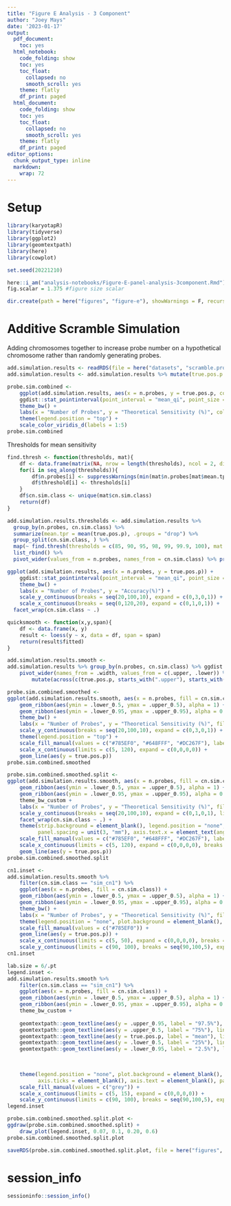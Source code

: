 ```yaml
---
title: "Figure E Analysis - 3 Component"
author: "Joey Mays"
date: '2023-01-17'
output:
  pdf_document:
    toc: yes
  html_notebook:
    code_folding: show
    toc: yes
    toc_float:
      collapsed: no
      smooth_scroll: yes
    theme: flatly
    df_print: paged
  html_document:
    code_folding: show
    toc: yes
    toc_float:
      collapsed: no
      smooth_scroll: yes
    theme: flatly
    df_print: paged
editor_options:
  chunk_output_type: inline
  markdown:
    wrap: 72
---
```


# Setup

```r
library(karyotapR)
library(tidyverse)
library(ggplot2)
library(geomtextpath)
library(here)
library(cowplot)
```

```r
set.seed(20221210)
```

```r
here::i_am("analysis-notebooks/Figure-E-panel-analysis-3component.Rmd")
fig.scalar = 1.375 #figure size scalar
```

```r
dir.create(path = here("figures", "figure-e"), showWarnings = F, recursive = T)
```


# Additive Scramble Simulation

Adding chromosomes together to increase probe number on a hypothetical chromosome rather than randomly generating probes. 

```r
add.simulation.results <- readRDS(file = here("datasets", "scramble.probe.sim.results.3component.RDS"))
add.simulation.results <- add.simulation.results %>% mutate(true.pos.p = true.pos.p * 100)
```

```r
probe.sim.combined <- 
    ggplot(add.simulation.results, aes(x = n.probes, y = true.pos.p, color = cn.sim.class)) + 
    ggdist::stat_pointinterval(point_interval = "mean_qi", point_size = 0.5, interval_alpha = 0.3) + 
    theme_bw() +
    labs(x = "Number of Probes", y = "Theoretical Sensitivity (%)", color = "Copy Number") +
    theme(legend.position = "top") +
    scale_color_viridis_d(labels = 1:5)
probe.sim.combined
```

Thresholds for mean sensitivity

```r
find.thresh <- function(thresholds, mat){
    df <- data.frame(matrix(NA, nrow = length(thresholds), ncol = 2, dimnames = list(NULL, c("n.probes", "threshold"))))
    for(i in seq_along(thresholds)){
        df$n.probes[i] <- suppressWarnings(min(mat$n.probes[mat$mean.tpr >= thresholds[i]]))
        df$threshold[i] <- thresholds[i]
    }
    df$cn.sim.class <- unique(mat$cn.sim.class)
    return(df)
}
```

```r
add.simulation.results.thresholds <- add.simulation.results %>%
  group_by(n.probes, cn.sim.class) %>%
  summarize(mean.tpr = mean(true.pos.p), .groups = "drop") %>%
  group_split(cn.sim.class, ) %>%
  map(~ find.thresh(thresholds = c(85, 90, 95, 98, 99, 99.9, 100), mat = .x)) %>%
  list_rbind() %>%
  pivot_wider(values_from = n.probes, names_from = cn.sim.class) %>% print()
```


```r
ggplot(add.simulation.results, aes(x = n.probes, y = true.pos.p)) + 
    ggdist::stat_pointinterval(point_interval = "mean_qi", point_size = 0.5, interval_color = "darkgrey") + 
    theme_bw() +
    labs(x = "Number of Probes", y = "Accuracy(%)") + 
    scale_y_continuous(breaks = seq(20,100,10), expand = c(0,3,0,1)) +
    scale_x_continuous(breaks = seq(0,120,20), expand = c(0,1,0,1)) +
  facet_wrap(cn.sim.class ~ .)
```

```r
quicksmooth <- function(x,y,span){
    df <- data.frame(x, y)
    result <- loess(y ~ x, data = df, span = span)
    return(result$fitted)
}
```

```r
add.simulation.results.smooth <- 
add.simulation.results %>% group_by(n.probes, cn.sim.class) %>% ggdist::mean_qi(true.pos.p, .width = c(.50, 0.95)) %>% mutate(.width = as.factor(.width)) %>% 
    pivot_wider(names_from = .width, values_from = c(.upper, .lower)) %>% group_by(cn.sim.class) %>% 
        mutate(across(c(true.pos.p, starts_with(".upper"), starts_with(".lower")), ~quicksmooth(n.probes, .x, span = 0.25))) %>% print()
```

```r
probe.sim.combined.smoothed <- 
ggplot(add.simulation.results.smooth, aes(x = n.probes, fill = cn.sim.class)) +
    geom_ribbon(aes(ymin = .lower_0.5, ymax = .upper_0.5), alpha = 1) +
    geom_ribbon(aes(ymin = .lower_0.95, ymax = .upper_0.95), alpha = 0.4) +
    theme_bw() +
    labs(x = "Number of Probes", y = "Theoretical Sensitivity (%)", fill = "Copy Number") + 
    scale_y_continuous(breaks = seq(20,100,10), expand = c(0,3,0,1)) +
    theme(legend.position = "top") +
    scale_fill_manual(values = c("#785EF0", "#648FFF", "#DC267F"), labels = 1:3) +
    scale_x_continuous(limits = c(5, 120), expand = c(0,0,0,0)) +
    geom_line(aes(y = true.pos.p))
probe.sim.combined.smoothed
```


```r
probe.sim.combined.smoothed.split <- 
ggplot(add.simulation.results.smooth, aes(x = n.probes, fill = cn.sim.class)) +
    geom_ribbon(aes(ymin = .lower_0.5, ymax = .upper_0.5), alpha = 1) +
    geom_ribbon(aes(ymin = .lower_0.95, ymax = .upper_0.95), alpha = 0.4) +
    theme_bw_custom +
    labs(x = "Number of Probes", y = "Theoretical Sensitivity (%)", fill = "Copy Number") + 
    scale_y_continuous(breaks = seq(20,100,10), expand = c(0,1,0,1), limits = c(50,100)) +
    facet_wrap(cn.sim.class ~ .) +
    theme(strip.background = element_blank(), legend.position = "none", panel.grid.minor = element_blank(), 
          panel.spacing = unit(3, "mm"), axis.text.x = element_text(angle = 45, hjust = 1)) +
    scale_fill_manual(values = c("#785EF0", "#648FFF", "#DC267F"), labels = 1:3) +
    scale_x_continuous(limits = c(5, 120), expand = c(0,0,0,0), breaks = c(5, 10, seq(20, 120, 20)), trans = "log") +
    geom_line(aes(y = true.pos.p))
probe.sim.combined.smoothed.split
```

```r
cn1.inset <- 
add.simulation.results.smooth %>% 
    filter(cn.sim.class == "sim_cn1") %>% 
    ggplot(aes(x = n.probes, fill = cn.sim.class)) +
    geom_ribbon(aes(ymin = .lower_0.5, ymax = .upper_0.5), alpha = 1) +
    geom_ribbon(aes(ymin = .lower_0.95, ymax = .upper_0.95), alpha = 0.4) +
    theme_bw() +
    labs(x = "Number of Probes", y = "Theoretical Sensitivity (%)", fill = "Copy Number") + 
    theme(legend.position = "none", plot.background = element_blank(), axis.title = element_blank()) +
    scale_fill_manual(values = c("#785EF0")) +
    geom_line(aes(y = true.pos.p)) +
    scale_x_continuous(limits = c(5, 50), expand = c(0,0,0,0), breaks = c(seq(10,50,10))) +
    scale_y_continuous(limits = c(90, 100), breaks = seq(90,100,5), expand = c(0,0.5,0,0.5))
cn1.inset
```
```r
lab.size = 6/.pt
legend.inset <- 
add.simulation.results.smooth %>% 
    filter(cn.sim.class == "sim_cn1") %>% 
    ggplot(aes(x = n.probes, fill = cn.sim.class)) +
    geom_ribbon(aes(ymin = .lower_0.5, ymax = .upper_0.5), alpha = 1) +
    geom_ribbon(aes(ymin = .lower_0.95, ymax = .upper_0.95), alpha = 0.4) +
    theme_bw_custom +
    
    geomtextpath::geom_textline(aes(y = .upper_0.95, label = "97.5%"), linewidth = .25, color = "grey25", size = lab.size, hjust = 0.97, textcolor = "black") +
    geomtextpath::geom_textline(aes(y = .upper_0.5, label = "75%"), linewidth = .25, color = "grey25", size = lab.size, hjust = 0.70, textcolor = "black") +
    geomtextpath::geom_textline(aes(y = true.pos.p, label = "mean"), linewidth = .5, color = "black", size = lab.size, hjust = 0.45) +
    geomtextpath::geom_textline(aes(y = .lower_0.5, label = "25%"), linewidth = .25, color = "grey25", size = lab.size, hjust = 0.20, textcolor = "black") +
    geomtextpath::geom_textline(aes(y = .lower_0.95, label = "2.5%"), linewidth = .25, color = "grey25", size = lab.size, hjust = 0.10, textcolor = "black") +

    
    
    theme(legend.position = "none", plot.background = element_blank(), axis.title = element_blank(), panel.background = element_blank(),
          axis.ticks = element_blank(), axis.text = element_blank(), panel.grid = element_blank(), panel.border = element_blank()) +
    scale_fill_manual(values = c("grey")) +
    scale_x_continuous(limits = c(5, 15), expand = c(0,0,0,0)) +
    scale_y_continuous(limits = c(90, 100), breaks = seq(90,100,5), expand = c(0,0.5,0,0.5))
legend.inset
```

```r
probe.sim.combined.smoothed.split.plot <- 
ggdraw(probe.sim.combined.smoothed.split) +
    draw_plot(legend.inset, 0.07, 0.1, 0.20, 0.6)
probe.sim.combined.smoothed.split.plot
```

```r
saveRDS(probe.sim.combined.smoothed.split.plot, file = here("figures", "figure-e", "exp01.rpe1.probeSim.scramble.3plus.split.RDS"))
```

# session_info

```r
sessioninfo::session_info()
```